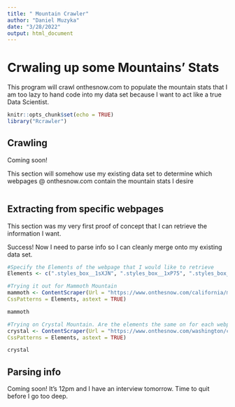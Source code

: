 ```yaml
---
title: " Mountain Crawler"
author: "Daniel Muzyka"
date: "3/28/2022"
output: html_document
---
```

# Crwaling up some Mountains' Stats

This program will crawl onthesnow.com to populate the mountain stats that I am too lazy to hand code into my data set because I want to act like a true Data Scientist.

```r
knitr::opts_chunk$set(echo = TRUE)
library("Rcrawler")
```

## Crawling

Coming soon!

This section will somehow use my existing data set to determine which webpages @ onthesnow.com contain the mountain stats I desire
```r

```


## Extracting from specific webpages

This section was my very first proof of concept that I can retrieve the information I want.

Success! Now I need to parse info so I can cleanly merge onto my existing data set.


```r
#Specify the Elements of the webpage that I would like to retrieve
Elements <- c(".styles_box__1sXJN", ".styles_box__1xP75", ".styles_box__1j4nK", ".styles_elevation__2L-EV", ".styles_box__1iaJy")

#Trying it out for Mammoth Mountain
mammoth <- ContentScraper(Url = "https://www.onthesnow.com/california/mammoth-mountain-ski-area/ski-resort",
CssPatterns = Elements, astext = TRUE)

mammoth

#Trying on Crystal Mountain. Are the elements the same on for each webpage? YES! That makes this easier.
crystal <- ContentScraper(Url = "https://www.onthesnow.com/washington/crystal-mountain-wa/ski-resort",
CssPatterns = Elements, astext = TRUE)

crystal
```
## Parsing info

Coming soon! It's 12pm and I have an interview tomorrow. Time to quit before I go too deep.

```r

```

